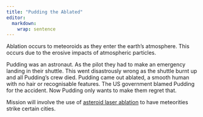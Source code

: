 ```yaml
---
title: "Pudding the Ablated"
editor: 
  markdown: 
    wrap: sentence
---
```


Ablation occurs to meteoroids as they enter the earth's atmosphere.
This occurs due to the erosive impacts of atmospheric particles.

Pudding was an astronaut.
As the pilot they had to make an emergency landing in their shuttle.
This went disastrously wrong as the shuttle burnt up and all Pudding's crew died.
Pudding came out ablated, a smooth human with no hair or recognisable features.
The US government blamed Pudding for the accident.
Now Pudding only wants to make them regret that.


Mission will involve the use of [asteroid laser ablation](https://en.wikipedia.org/wiki/Asteroid_laser_ablation) to have meteorities strike certain cities.
